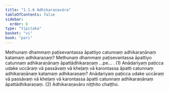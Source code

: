 ```yaml
---
title: "1.1.6 Adhikaraṇavāra"
tableOfContents: false
sidebar:
  order: 6
type: "tipitaka"
basket: "vi"
book: "pari"
---
```



<DynamicBreadcrumb />

<Division number="185" book="pari" e="ch" v="5" p="81">

<Paragraph number="582" book="pari">
Methunaṃ dhammaṃ paṭisevantassa āpattiyo catunnaṃ adhikaraṇānaṃ katamaṃ adhikaraṇaṃ? Methunaṃ dhammaṃ paṭisevantassa āpattiyo catunnaṃ adhikaraṇānaṃ āpattādhikaraṇaṃ …pe… . (1)
</Paragraph>

<Paragraph number="583" book="pari">
Anādariyaṃ paṭicca udake uccāraṃ vā passāvaṃ vā kheḷaṃ vā karontassa āpatti catunnaṃ adhikaraṇānaṃ katamaṃ adhikaraṇaṃ? Anādariyaṃ paṭicca udake uccāraṃ vā passāvaṃ vā kheḷaṃ vā karontassa āpatti catunnaṃ adhikaraṇānaṃ āpattādhikaraṇaṃ. (2)

</Paragraph>
</Division>

<Paragraph number="584" type="center" book="pari">
Adhikaraṇavāro niṭṭhito chaṭṭho.
</Paragraph>